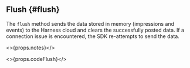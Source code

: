 ## Flush {#flush}

The `flush` method sends the data stored in memory (impressions and events) to the Harness cloud and clears the successfully posted data. If a connection issue is encountered, the SDK re-attempts to send the data.

<>{props.notes}</>

<>{props.codeFlush}</>